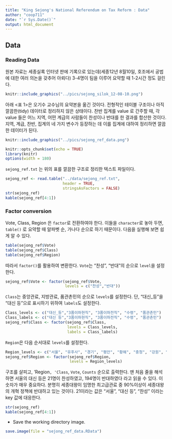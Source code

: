```yaml
---
title: "King Sejong's National Referendum on Tax Reform : Data"
author: "coop711"
date: "`r Sys.Date()`"
output: html_document
---
```


## Data

### Reading Data 

원본 자료는 세종실록 인터넷 판에 기록으로 있는데(세종12년 8월10일, 호조에서 공법에 대한 여러 의논을 갖추어 아뢰다) 3-4명이 팀을 이루어 요약할 때 1-2시간 정도 걸린다.

```r
knitr::include_graphics("../pics/sejong_silok_12-08-10.png")
```

아래 <표 1>은 오기수 교수님의 요약본을 옮긴 것이다. 전형적인 테이블 구조이나 아직 깔끔한(tidy) 데이터로 정리하지 않은 상태이다. 찬반 집계를 value 로 간주할 때, 각 value 들은 어느 지역, 어떤 계급의 사람들이 찬성이나 반대를 한 결과를 합산한 것이다. 지역, 계급, 찬반, 집계의 네 가지 변수가 등장하는 데 이를 집계에 대하여 정리하면 깔끔한 데이터가 된다. 

```r
knitr::include_graphics("../pics/sejong_ref_data.png")
```

```r
knitr::opts_chunk$set(echo = TRUE)
library(knitr)
options(width = 180)
```

`sejong_ref.txt` 는 위의 표를 깔끔한 구조로 정리한 텍스트 파일이다.

```r
sejong_ref <- read.table("../data/sejong_ref.txt", 
                         header = TRUE, 
                         stringsAsFactors = FALSE)
str(sejong_ref)
kable(sejong_ref[4:1])
```

### Factor conversion

Vote, Class, Region 은 `factor`로 전환하여야 한다. 이들을 `character`로 놓아 두면, `table()` 로 요약할 때  알파벳 순, 가나다 순으로 하기 때문이다.  다음을 실행해 보면 쉽게 알 수 있다.

```r
table(sejong_ref$Vote)
table(sejong_ref$Class)
table(sejong_ref$Region)
```

따라서 `factor()`를 활용하여 변환한다. `Vote`는 "찬성", "반대"의 순으로 `level`을 설정한다. 

```r
sejong_ref$Vote <- factor(sejong_ref$Vote, 
                          levels = c("찬성","반대"))
```

`Class`는 중앙관료, 지방관료, 품관촌민의 순으로 `levels`를 설정한다. 단, "대신_등"을 "대신 등"으로 표시하기 위하여 `labels`도 설정한다.

```r
Class_levels <- c("대신_등","3품이하현직", "3품이하전직", "수령", "품관촌민")
Class_labels <- c("대신 등","3품이하현직", "3품이하전직", "수령", "품관촌민")
sejong_ref$Class <- factor(sejong_ref$Class, 
                           levels = Class_levels, 
                           labels = Class_labels)
```

`Region`은 다음 순서대로 `levels`를 설정한다.  

```r
Region_levels <- c("서울", "유후사", "경기", "평안", "황해", "충청", "강원", "함길", "경상", "전라")
sejong_ref$Region <- factor(sejong_ref$Region, 
                            levels = Region_levels)
```

구조를 살피고, 'Region`, 'Class`, `Vote`, `Counts` 순으로 출력한다. 맨 처음 줄을 해석하면  서울의 대신 등은 21명이 찬성하였고, 194명이 반대하였다 라고 읽을 수 있다. 이 숫자가 매우 중요하다. 분명히 세종대왕이 임명한 최고급관료 중 90%이상이 세종대왕의 개혁 정책에 반대하고 있는 것이다. 21이라는 값은 "서울", "대신 등", "찬성" 이라는 key 값에 대응한다. 

```r
str(sejong_ref)
kable(sejong_ref[4:1])
```

- Save the working directory image.

```r
save.image(file = "sejong_ref_data.RData")
```
